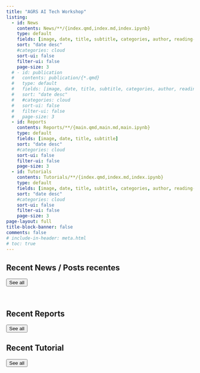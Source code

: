 ```yaml
---
title: "AGRS AI Tech Workshop"
listing:
  - id: News
    contents: News/**/{index.qmd,index.md,index.ipynb}
    type: default
    fields: [image, date, title, subtitle, categories, author, reading-time]
    sort: "date desc"
    #categories: cloud
    sort-ui: false
    filter-ui: false
    page-size: 3
  # - id: publication
  #   contents: publication/{*.qmd}
  #   type: default
  #   fields: [image, date, title, subtitle, categories, author, reading-time]
  #   sort: "date desc"
  #   #categories: cloud
  #   sort-ui: false
  #   filter-ui: false
  #   page-size: 3     
  - id: Reports
    contents: Reports/**/{main.qmd,main.md,main.ipynb}
    type: default
    fields: [image, date, title, subtitle]
    sort: "date desc"
    #categories: cloud
    sort-ui: false
    filter-ui: false
    page-size: 3        
  - id: Tutorials
    contents: Tutorials/**/{index.qmd,index.md,index.ipynb}
    type: default
    fields: [image, date, title, subtitle, categories, author, reading-time]
    sort: "date desc"
    #categories: cloud
    sort-ui: false
    filter-ui: false
    page-size: 3  
page-layout: full
title-block-banner: false
comments: false
# include-in-header: meta.html  
# toc: true
---
```


## Recent News / Posts recentes

::: {#News}
:::

<a href="../News/index.html"> <button type="button" class="btn btn-primary float-end btn-sm">See all</button></a>

<br>

## Recent Reports

::: {#Reports}
:::

<a href="../Reports/index.html"> <button type="button" class="btn btn-primary float-end btn-sm">See all</button></a>

## Recent Tutorial

::: {#Tutorials}
:::

<a href="../Tutorials/index.html"> <button type="button" class="btn btn-primary float-end btn-sm">See all</button></a>
